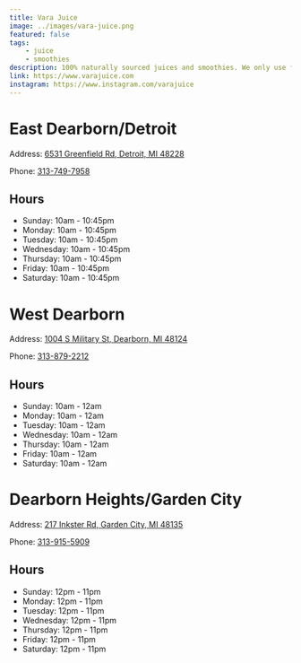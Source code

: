 ```yaml
---
title: Vara Juice
image: ../images/vara-juice.png
featured: false
tags:
    - juice
    - smoothies
description: 100% naturally sourced juices and smoothies. We only use fresh ingredients without any artificial powders or shortcutes.
link: https://www.varajuice.com
instagram: https://www.instagram.com/varajuice
---
```



# East Dearborn/Detroit

Address: [6531 Greenfield Rd, Detroit, MI 48228](https://maps.apple.com/?address=6531+Greenfield+Rd%2C+Detroit%2C+MI+48228%2C+United+States&auid=10656383610797657763&ll=42.3386732%2C-83.1965393&lsp=9902&q=Vara+Juice)

Phone: [313-749-7958](tel:313-749-7958)

## Hours

- Sunday: 10am - 10:45pm
- Monday: 10am - 10:45pm
- Tuesday: 10am - 10:45pm
- Wednesday: 10am - 10:45pm
- Thursday: 10am - 10:45pm
- Friday: 10am - 10:45pm
- Saturday: 10am - 10:45pm

# West Dearborn

Address: [1004 S Military St, Dearborn, MI 48124](https://maps.apple.com/?address=1004+S+Military+St%2C+Dearborn%2C+MI+48124%2C+United+States&auid=15501464877784915538&ll=42.3042295%2C-83.251458&lsp=9902&q=Vara+Juice)

Phone: [313-879-2212](tel:313-879-2212)

## Hours

- Sunday: 10am - 12am
- Monday: 10am - 12am
- Tuesday: 10am - 12am
- Wednesday: 10am - 12am
- Thursday: 10am - 12am
- Friday: 10am - 12am
- Saturday: 10am - 12am

# Dearborn Heights/Garden City

Address: [217 Inkster Rd, Garden City, MI 48135](https://maps.apple.com/?address=217+Inkster+Rd%2C+Garden+City%2C+MI+48135%2C+United+States&auid=1994942702832150344&ll=42.3128581%2C-83.3113647&lsp=9902&q=Vara+Juice)

Phone: [313-915-5909](tel:313-915-5909)

## Hours

- Sunday: 12pm - 11pm
- Monday: 12pm - 11pm
- Tuesday: 12pm - 11pm
- Wednesday: 12pm - 11pm
- Thursday: 12pm - 11pm
- Friday: 12pm - 11pm
- Saturday: 12pm - 11pm
